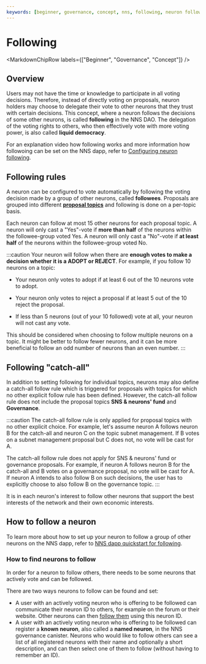 ```yaml
---
keywords: [beginner, governance, concept, nns, following, neuron following, neurons]
---
```



# Following

<MarkdownChipRow labels={["Beginner", "Governance", "Concept"]} />

## Overview
Users may not have the time or knowledge to participate in all voting decisions.
Therefore, instead of directly voting on proposals, neuron holders may choose to delegate their vote to other neurons that they trust with certain decisions.
This concept, where a neuron follows the decisions of some other neurons, is called **following** in the NNS DAO.
The delegation of the voting rights to others, who then effectively vote with more voting power, is also called **liquid democracy**.

For an explanation video how following works and more information how followoing can be set on the NNS dapp,
refer to [Configuring neuron following](/docs/current/developer-docs/daos/nns/concepts/using-the-nns-dapp/neuron-following).

## Following rules
A neuron can be configured to vote automatically by following the voting decision made by a group of other neurons,
called **followees**.
Proposals are grouped into different [**proposal topics**](/docs/current/developer-docs/daos/nns/concepts/proposals/proposal-topics) and following is done on a per-topic basis.

Each neuron can follow at most 15 other neurons for each proposal topic.
A neuron will only cast a "Yes"-vote if **more than half** of the neurons within the followee-group voted Yes.
A neuron will only cast a "No"-vote if **at least half** of the neurons within the followee-group voted No.

:::caution
Your neuron will follow when there are **enough votes to make a decision whether it is a ADOPT or REJECT**.
For example, if you follow 10 neurons on a topic:

- Your neuron only votes to adopt if at least 6 out of the 10 neurons vote to adopt.

- Your neuron only votes to reject a proposal if at least 5 out of the 10 reject the proposal.

- If less than 5 neurons (out of your 10 followed) vote at all, your neuron will not cast any vote.

This should be considered when choosing to follow multiple neurons on a topic.
It might be better to follow fewer neurons, and it can be more beneficial to follow an odd number of
 neurons than an even number.
:::

## Following "catch-all"
In addition to setting following for individual topics, neurons may also define a catch-all follow rule which is triggered for proposals with topics for which no other explicit follow rule has been defined.
However, the catch-all follow rule does not include the proposal topics **SNS & neurons' fund** and **Governance**.

:::caution
The catch-all follow rule is only applied for proposal topics with no other explicit choice. For example, let's assume neuron A follows neuron B for the catch-all and neuron C on the topic subnet management. If B votes on a subnet management proposal but C does not, no vote will be cast for A.

The catch-all follow rule does not apply for SNS & neurons' fund or governance proposals.
For example, if neuron A follows neuron B for the catch-all and B votes on a governance proposal, no vote will be cast for A. If neuron A intends to also follow B on such decisions, the user has to explicitly choose to also follow B on the governance topic.
:::

It is in each neuron's interest to follow other neurons that support the best interests of the network and their own economic interests.

## How to follow a neuron
To learn more about how to set up your neuron to follow a group of other neurons on the NNS dapp, refer to [NNS dapp quickstart for following](/docs/current/developer-docs/daos/nns/using-the-nns-dapp/nns-dapp-following-other-neurons).

### How to find neurons to follow
In order for a neuron to follow others, there needs to be some neurons that actively vote and can be followed.

There are two ways neurons to follow can be found and set:
* A user with an actively voting neuron who is offering to be followed can communicate their neuron ID to others, for example on the forum or their website. Other neurons can then [follow them](https://internetcomputer.org/docs/current/developer-docs/daos/nns/using-the-nns-dapp/nns-app-quickstart#step-5-enter-a-neuron-id-to-follow-or-select-a-group-of-neurons-from-the-menu-provided) using this neuron ID.
* A user with an actively voting neuron who is offering to be followed can register a **known neuron**, also called a **named neuron**, in the NNS governance canister. Neurons who would like to follow others can see a list of all registered neurons with their name and optionally a short description, and can then select one of them to follow (without having to remember an ID).
